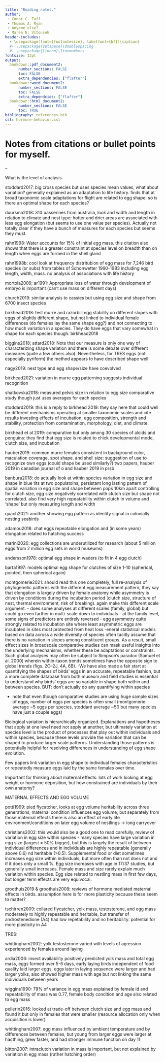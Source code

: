 ```yaml
---
title: "Reading notes."
author: 
 - Conor C. Taff
 - Thomas A. Ryan
 - Anyone else?
 - Maren N. Vitousek
header-includes:
  - \usepackage[font={footnotesize}, labelfont={bf}]{caption}
  #- \usepackage{setspace}\doublespacing
  #- \usepackage{lineno}\linenumbers
fontsize: 12pt
output: 
  bookdown::pdf_document2:
      number_sections: FALSE
      toc: FALSE
      extra_dependencies: ["flafter"]
  bookdown::word_document2:
      number_sections: FALSE
      toc: FALSE
      extra_dependcies: ["flafter"]
  bookdown::html_document2:
      number_sections: FALSE
      toc: TRUE
bibliography: references.bib
csl: hormone-behavior.csl
---
```


# Notes from citations or bullet points for myself.

--

What is the level of analysis. 

stoddard2017: big cross species but uses species mean values, what about variation? generally explained as an adaptation to life history. finds that at broad taxonomic scale adaptations for flight are related to egg shape: so is there an optimal shape for each species?

duursma2018: 310 passerines from australia, look and width and length in relation to climate and nest type: hotter and drier areas are associated with less egg elongation (but seems to use one value per species). Actually not totally clear if they have a bunch of measures for each species but seems they must.

rahn1998: Water accounts for 15% of initial egg mass. this citation also shows that there is a greater constraint at species level on breadth than on length when eggs are formed in the shell gland

rahn1998b: cool look at frequency distritubion of egg mass for 7,246 bird species (or subs) from tables of Schonwetter 1960-1983 including egg length, width, mass. no analysis of associations with life history

mortola2009; ar1991: Appropriate loss of water through development of embryo is important (can't use mass on different days)

church2019: similar analysis to cassies but using egg size and shape from 6700 insect species

birkhead2018: test murre and razorbill egg stability on different slopes with eggs of slightly different shape, but not linked to individual female differences (do females lay the same shape egg?) and not connecting to how much variation in a species. They do have eggs that vary somewhat in shape for each species though. birkhead2018


biggins2018; attard2018: Note that our measure is only one way of characterizing shape variation and there is some debate over different measures (quite a few others also). Nevertheless, for TRES eggs (not especially pyriform) the method appears to have described shape well

nagy2019: nest type and egg shape/size have coevolved

birkhead2021: variation in murre egg patterning suggests individual recognition

shatkovska2018: measured pelvis size in relation to egg size comparative study though just uses averages for each species

stoddard2019: this is a reply to birkhead 2019: they say here that could well be different mechanisms operating at smaller taxonomic scales and cite results investing effects of incubation, egg composition, strength and stability, protection from contamination, morphology, diet, and climate.

birkhead et al 2019: comparative but only among 30 species of alcids and penguins: they find that egg size is related to chick developmental mode, clutch size, and incubation

hauber2019: common murre females consistent in background color, maculation coverage, spot shape, and shell size: suggestion of use to recognize own eggs (could shape be used similarly?) two papers, hauber 2019 in canadian journal of o and hauber 2019 in prsb

banbura2018: do actually look at within species variation in egg size and shape in blue tits at two populatoins, persistant long lasting pattern of spatial variation in egg size and shape between pops 10km apart controlling for clutch size, egg size negatively correlated with clutch size but shape not correlated. also find very high repeatability within clutch in volume and 'shape' but only measuring length and width

quach2021: another showing egg pattern as identity signal in colonially nesting seabirds

adamou2018: chat eggs repeatable elongation and (in some years) elongation related to hatching success

marini2020: egg collections are underutilized for research (about 5 million eggs from 2 million egg sets in world museums)

andersson1978: optimal egg shape in waders (to fit in 4 egg clutch)

barta1997: models optimal egg shape for clutches of size 1-10 (spherical, pointed, then spherical again)

montgomerie2021: should read this one completely, full re-analysis of phylogenetic patterns with the different egg measurement pattern, they say that elongation is largely driven by female anatomy while asymmetry is driven by conditions during the incubation period (clutch size, structure of nest, thermal environment, risk of breaking). again make this different scale argument.
- does some analyses at different scales (family, global) but could go even farther in multi-scale down to individuals
- at the family level, some signs of predictors are entirely reversed
- egg asymmetry quite strongly related to incubation site where least asymmetric eggs are incubated in sites most protected from heat loss
-eneral statistical models based on data across a wide diversity of species often tacitly assume that there is no variation in slopes among constituent groups. As a result, small effect sizes in broadscale comparative studies can mask useful insights into the underlying mechanisms, whether these be adaptations or constraints. Such global analyses may often be subject to Simpson’s paradox (Samuel et al. 2000) wherein within-taxon trends sometimes have the opposite sign to global trends (figs. 2C–2J, 4A, 6B).
-We have also made a fair start at quantifying the shapes of birds’ eggs in an accurate, repeatable fashion, but a more complete database from both museum and field studies is essential to understand why birds’ eggs are so variable in shape both within and between species. BUT: don't actually do any quantifying within species

- note that even though comparative studies are using huge sample sizes of eggs, number of eggs per species is often small (montgomerie average ~5 eggs per species, stoddard average ~50 but many species have just a couple eggs)

Biological variation is hierarchically organized. Explanations and hypotheses that apply at one level need not apply at another, but ultimately variation at species level is the product of processes that play out within individuals and within species, because these levels provide the variation that can be shaped to produce larger scale patterns. Understanding those patterns is potentially helpful for resolving differences in understanding of egg shape evolution.

Few papers link variation in egg shape to individual females characteristics or repeatedly measure eggs laid by the same females over time. 

Important for thinking about maternal effects: lots of work looking at egg weight or hormone deposition, but how constrained are individuals by their own anatomy?

MATERNAL EFFECTS AND EGG VOLUME

potti1999: pied flycatcher, looks at egg volume heritability across three generations, maternal condition influences egg volume, but separately from those maternal effects there is also an effect of early life environment/conditions on later egg volume of nestlings -> long carryover

christians2002: this would also be a good one to read carefully, review of variation in egg size within species
- many species have large variation in egg size (largest = 50% bigger), but this is largely the result of between individual differences and in individuals are highly repeatable (generally above 0.6) nd heritable (>0.5). Supplemental food or diet sometimes increases egg size within individuals, but more often than not does not and if it does only a small %. Egg size increases with age in 17/37 studies, but generally small increases. Female mass and size rarely explain much variation within species. Egg size related to nestling mass in first few days, but longer term effects are very equivocal.

groothuis2019 & groothuis2008: reviews of hormone mediated maternal effects in birds. assumption here is for more plasticity because these seem to matter?

tschirren2009: collared flycatcher, yolk mass, testosterone, and egg mass moderately to highly repeatable and heritable, but transfer of androstenedione (A4) had low repetability and no heritability: potential for more plasticity in A4

TRES: 

whittingham2002: yolk testosterone varied with levels of agression experienced by females around laying 

ardia2006: insect availability positively predicted yolk mass and total egg mass, eggs formed over 5-6 days, early laying birds independent of food quality laid larger eggs, eggs later in laying sequence were larger and had larger yolks, also showed higher mass with age but not linking the same individuals between years 

wiggins1990: 79% of variance in egg mass explained by female id and repeatability of mass was 0.77, female body condition and age also related to egg mass 

pellerin2016: looked at trade-off between clutch size and egg mass and found it but only in females that were smaller (resource allocation only when acquisition is lower) 

whittingham2007: egg mass influenced by ambient temperature and by differences between females, but young from larger eggs were larger at hacthing, grew faster, and had stronger immune function on day 11 

bitton2007: intraclutch variation in mass is important, but not explained by variation in egg mass (rather hatching order)
